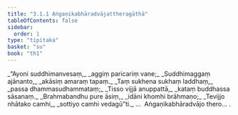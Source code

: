 ```yaml
---
title: "3.1.1 Aṅgaṇikabhāradvājattheragāthā"
tableOfContents: false
sidebar:
  order: 1
type: "tipitaka"
basket: "su"
book: "th1"
---
```



<DynamicBreadcrumb />

<Division number="219" book="th1">

<Paragraph number="434" type="verses" book="th1">
_“Ayoni suddhimanvesaṃ,_  
_aggiṃ paricariṃ vane;_  
_Suddhimaggaṃ ajānanto,_  
_akāsiṃ amaraṃ tapaṃ._  

</Paragraph>

</Division>
<Division number="220" book="th1">

<Paragraph number="435" type="verses" book="th1">
_Taṃ sukhena sukhaṃ laddhaṃ,_  
_passa dhammasudhammataṃ;_  
_Tisso vijjā anuppattā,_  
_kataṃ buddhassa sāsanaṃ._  

</Paragraph>

</Division>
<Division number="221" book="th1">

<Paragraph number="436" type="verses" book="th1">
_Brahmabandhu pure āsiṃ,_  
_idāni khomhi brāhmaṇo;_  
_Tevijjo nhātako camhi,_  
_sottiyo camhi vedagū”ti._  


</Paragraph>
</Division>

<Paragraph number="437" type="center" book="th1">
…  Aṅgaṇikabhāradvājo thero… .
</Paragraph>